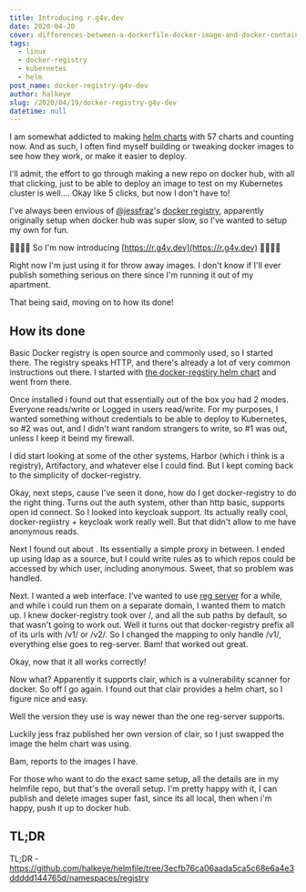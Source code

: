 ```yaml
---
title: Introducing r.g4v.dev
date: 2020-04-20
cover: differences-between-a-dockerfile-docker-image-and-docker-container-001320c81dd8d2989df10d0bec36341fd6a94b043f6f9de1c26ee79eaf16e566.jpg
tags:
  - linux
  - docker-registry
  - kubernetes
  - helm
post_name: docker-registry-g4v-dev
author: halkeye
slug: /2020/04/19/docker-registry-g4v-dev
datetime: null
---
```

I am somewhat addicted to making [helm charts](https://github.com/halkeye-helm-charts/) with 57 charts and counting now. And as such, I often find myself building or tweaking docker images to see how they work, or make it easier to deploy.

I'll admit, the effort to go through making a new repo on docker hub, with all that clicking, just to be able to deploy an image to test on my Kubernetes cluster is well.... Okay like 5 clicks, but now I don't have to!

I've always been envious of [@jessfraz](https://twitter.com/jessfraz)'s [docker registry](https://r.j3ss.co/), apparently originally setup when docker hub was super slow, so I've wanted to setup my own for fun. 

🎉🎉🎉🎉 So I'm now introducing [https://r.g4v.dev](https://r.g4v.dev) 🎉🎉🎉🎉

Right now I'm just using it for throw away images. I don't know if I'll ever publish something serious on there since I'm running it out of my apartment.

That being said, moving on to how its done!

## How its done

Basic Docker registry is open source and commonly used, so I started there. The registry speaks HTTP, and there's already a lot of very common instructions out there. I started with [the docker-regstiry helm chart](https://hub.helm.sh/charts/stable/docker-registry) and went from there.

Once installed i found out that essentially out of the box you had 2 modes. Everyone reads/write or Logged in users read/write. For my purposes, I wanted something without credentials to be able to deploy to Kubernetes, so #2 was out, and I didn't want random strangers to write, so #1 was out, unless I keep it beind my firewall.

I did start looking at some of the other systems, Harbor (which i think is a registry), Artifactory, and whatever else I could find. But I kept coming back to the simplicity of docker-registry.

Okay, next steps, cause I've seen it done, how do I get docker-registry to do the right thing. Turns out the auth system, other than http basic, supports open id connect. So I looked into keycloak support. Its actually really cool, docker-regiistry + keycloak work really well. But that didn't allow to me have anonymous reads.

Next I found out about [](https://github.com/cesanta/docker_auth). Its essentially a simple proxy in between. I ended up using ldap as a source, but I could write rules as to which repos could be accessed by which user, including anonymous. Sweet, that so problem was handled.

Next. I wanted a web interface. I've wanted to use [reg server](https://github.com/genuinetools/reg/) for a while, and while i could run them on a separate domain, I wanted them to match up. I knew docker-registry took over /, and all the sub paths by default, so that wasn't going to work out. Well it turns out that docker-registry prefix all of its urls with /v1/ or /v2/. So I changed the mapping to only handle /v1/, everything else goes to reg-server. Bam! that worked out great.

Okay, now that it all works correctly!

Now what? Apparently it supports clair, which is a vulnerability scanner for docker. So off I go again. I found out that clair provides a helm chart, so I figure nice and easy.

Well the version they use is way newer than the one reg-server supports.

Luckily jess fraz published her own version of clair, so I just swapped the image the helm chart was using.

Bam, reports to the images I have.

For those who want to do the exact same setup, all the details are in my helmfile repo, but that's the overall setup. I'm pretty happy with it, I can publish and delete images super fast, since its all local, then when i'm happy, push it up to docker hub.

## TL;DR

TL;DR - https://github.com/halkeye/helmfile/tree/3ecfb76ca06aada5ca5c68e6a4e3ddddd144765d/namespaces/registry
